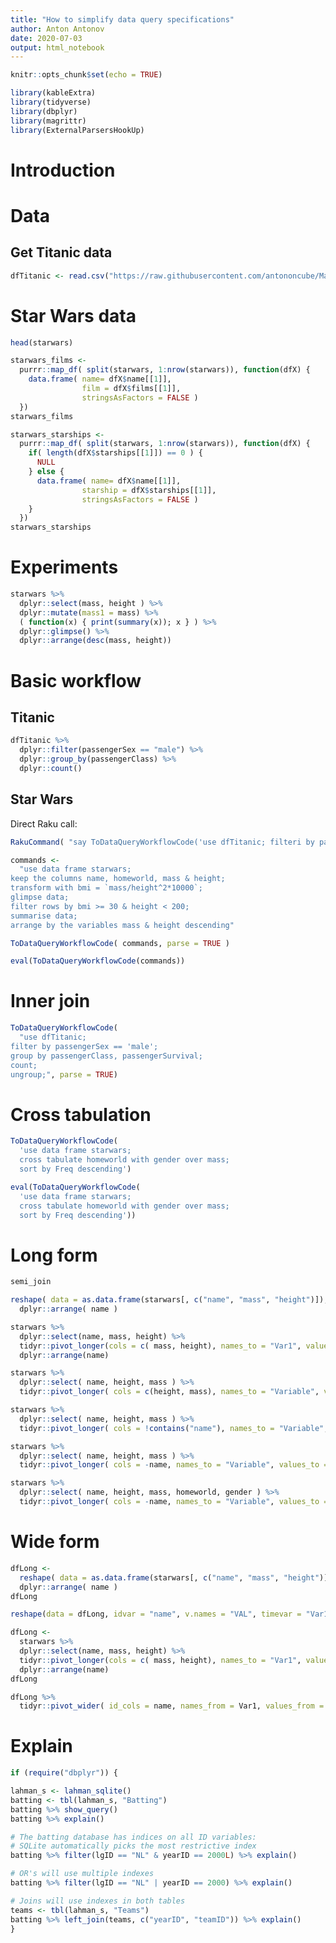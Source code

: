 ```yaml
---
title: "How to simplify data query specifications"
author: Anton Antonov
date: 2020-07-03
output: html_notebook
---
```


```r
knitr::opts_chunk$set(echo = TRUE)

library(kableExtra)
library(tidyverse)
library(dbplyr)
library(magrittr)
library(ExternalParsersHookUp)
```

# Introduction

# Data

## Get Titanic data

```r
dfTitanic <- read.csv("https://raw.githubusercontent.com/antononcube/MathematicaVsR/master/Data/MathematicaVsR-Data-Titanic.csv", stringsAsFactors=FALSE)
```

# Star Wars data

```r
head(starwars)
```

```r
starwars_films <- 
  purrr::map_df( split(starwars, 1:nrow(starwars)), function(dfX) {
    data.frame( name= dfX$name[[1]], 
                film = dfX$films[[1]], 
                stringsAsFactors = FALSE ) 
  })
starwars_films
```

```r
starwars_starships <- 
  purrr::map_df( split(starwars, 1:nrow(starwars)), function(dfX) {
    if( length(dfX$starships[[1]]) == 0 ) {
      NULL 
    } else {
      data.frame( name= dfX$name[[1]], 
                starship = dfX$starships[[1]], 
                stringsAsFactors = FALSE ) 
    }
  })
starwars_starships
```

# Experiments


```r
starwars %>%
  dplyr::select(mass, height ) %>%
  dplyr::mutate(mass1 = mass) %>%
  ( function(x) { print(summary(x)); x } ) %>%  
  dplyr::glimpse() %>% 
  dplyr::arrange(desc(mass, height))
```
# Basic workflow

## Titanic

```r
dfTitanic %>%
  dplyr::filter(passengerSex == "male") %>%
  dplyr::group_by(passengerClass) %>%
  dplyr::count()
```

## Star Wars

Direct Raku call:

```r
RakuCommand( "say ToDataQueryWorkflowCode('use dfTitanic; filteri by passengerSex == 12;group by passengerClass, passengerSurvival; count; ungroup;')", NULL, "DSL::English::DataQueryWorkflows")
```


```r
commands <- 
  "use data frame starwars;
keep the columns name, homeworld, mass & height;
transform with bmi = `mass/height^2*10000`;
glimpse data;
filter rows by bmi >= 30 & height < 200;
summarise data;
arrange by the variables mass & height descending"

ToDataQueryWorkflowCode( commands, parse = TRUE )
```

```r
eval(ToDataQueryWorkflowCode(commands))
```

# Inner join

```r
ToDataQueryWorkflowCode(
  "use dfTitanic;
filter by passengerSex == 'male';
group by passengerClass, passengerSurvival;
count;
ungroup;", parse = TRUE)
```



# Cross tabulation

```r
ToDataQueryWorkflowCode(
  'use data frame starwars; 
  cross tabulate homeworld with gender over mass;
  sort by Freq descending')
```

```r
eval(ToDataQueryWorkflowCode(
  'use data frame starwars; 
  cross tabulate homeworld with gender over mass;
  sort by Freq descending'))
```

# Long form

```r
semi_join
```

```r
reshape( data = as.data.frame(starwars[, c("name", "mass", "height")]), varying = c("mass", "height"), v.names = "VAL", timevar = "Var1", direction = "long") %>% 
  dplyr::arrange( name )
```

```r
starwars %>%
  dplyr::select(name, mass, height) %>%
  tidyr::pivot_longer(cols = c( mass, height), names_to = "Var1", values_to = "VAL" ) %>% 
  dplyr::arrange(name)
```

```r
starwars %>% 
  dplyr::select( name, height, mass ) %>% 
  tidyr::pivot_longer( cols = c(height, mass), names_to = "Variable", values_to = "Value" )
```

```r
starwars %>% 
  dplyr::select( name, height, mass ) %>% 
  tidyr::pivot_longer( cols = !contains("name"), names_to = "Variable", values_to = "Value" )
```

```r
starwars %>% 
  dplyr::select( name, height, mass ) %>% 
  tidyr::pivot_longer( cols = -name, names_to = "Variable", values_to = "Value" )
```

```r
starwars %>% 
  dplyr::select( name, height, mass, homeworld, gender ) %>% 
  tidyr::pivot_longer( cols = -name, names_to = "Variable", values_to = "Value", values_transform = list( homeworld = as.character, gender = as.character ) )
```
# Wide form

```r
dfLong <- 
  reshape( data = as.data.frame(starwars[, c("name", "mass", "height")]), varying = c("mass", "height"), v.names = "VAL", timevar = "Var1", direction = "long") %>% 
  dplyr::arrange( name )
dfLong
```

```r
reshape(data = dfLong, idvar = "name", v.names = "VAL", timevar = "Var1", direction = "wide" )
```


```r
dfLong <- 
  starwars %>%
  dplyr::select(name, mass, height) %>%
  tidyr::pivot_longer(cols = c( mass, height), names_to = "Var1", values_to = "VAL" ) %>% 
  dplyr::arrange(name)
dfLong
```

```r
dfLong %>% 
  tidyr::pivot_wider( id_cols = name, names_from = Var1, values_from = VAL )
```


# Explain

```r
if (require("dbplyr")) {

lahman_s <- lahman_sqlite()
batting <- tbl(lahman_s, "Batting")
batting %>% show_query()
batting %>% explain()

# The batting database has indices on all ID variables:
# SQLite automatically picks the most restrictive index
batting %>% filter(lgID == "NL" & yearID == 2000L) %>% explain()

# OR's will use multiple indexes
batting %>% filter(lgID == "NL" | yearID == 2000) %>% explain()

# Joins will use indexes in both tables
teams <- tbl(lahman_s, "Teams")
batting %>% left_join(teams, c("yearID", "teamID")) %>% explain()
}
```

